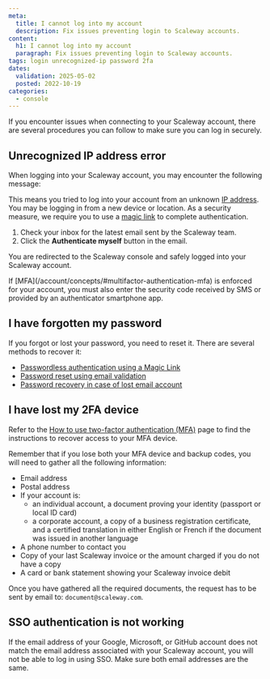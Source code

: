 ```yaml
---
meta:
  title: I cannot log into my account
  description: Fix issues preventing login to Scaleway accounts.
content:
  h1: I cannot log into my account
  paragraph: Fix issues preventing login to Scaleway accounts.
tags: login unrecognized-ip password 2fa
dates:
  validation: 2025-05-02
  posted: 2022-10-19
categories:
  - console
---
```


If you encounter issues when connecting to your Scaleway account, there are several procedures you can follow to make sure you can log in securely.

## Unrecognized IP address error
When logging into your Scaleway account, you may encounter the following message:

<Lightbox src="scaleway-unrecognized-ip.webp" alt="" />

This means you tried to log into your account from an unknown [IP address](/public-gateways/concepts/#ip-address). You may be logging in from a new device or location. As a security measure, we require you to use a [magic link](/account/concepts/#magic-link) to complete authentication.

1. Check your inbox for the latest email sent by the Scaleway team.
2. Click the **Authenticate myself** button in the email.

You are redirected to the Scaleway console and safely logged into your Scaleway account.

<Message type="note">
If [MFA](/account/concepts/#multifactor-authentication-mfa) is enforced for your account, you must also enter the security code received by SMS or provided by an authenticator smartphone app.
</Message>


## I have forgotten my password

If you forgot or lost your password, you need to reset it. There are several methods to recover it:
  - [Passwordless authentication using a Magic Link](/account/how-to/recover-a-lost-password/#log-in-without-a-password-using-a-magic-link)
  - [Password reset using email validation](/account/how-to/recover-a-lost-password/#reset-your-password-using-email-validation)
  - [Password recovery in case of lost email account](/account/how-to/recover-a-lost-password/#recover-your-password-if-you-lost-access-to-your-email-account)

## I have lost my 2FA device

Refer to the [How to use two-factor authentication (MFA)](/account/how-to/use-2fa/) page to find the instructions to recover access to your MFA device.

Remember that if you lose both your MFA device and backup codes, you will need to gather all the following information:

* Email address
* Postal address
* If your account is:
  - an individual account, a document proving your identity (passport or local ID card)
  - a corporate account, a copy of a business registration certificate,
   and a certified translation in either English or French if the document was issued in another language
* A phone number to contact you
* Copy of your last Scaleway invoice or the amount charged if you do not have a copy
* A card or bank statement showing your Scaleway invoice debit

Once you have gathered all the required documents, the request has to be sent by email to: `document@scaleway.com`.

## SSO authentication is not working

If the email address of your Google, Microsoft, or GitHub account does not match the email address associated with your Scaleway account, you will not be able to log in using SSO. Make sure both email addresses are the same.